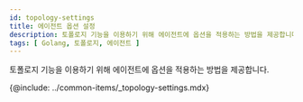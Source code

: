 ```yaml
---
id: topology-settings
title: 에이전트 옵션 설정
description: 토폴로지 기능을 이용하기 위해 에이전트에 옵션을 적용하는 방법을 제공합니다.
tags: [ Golang, 토폴로지, 에이전트 ]
---
```


토폴로지 기능을 이용하기 위해 에이전트에 옵션을 적용하는 방법을 제공합니다.

<!-- ## 적용 가능 에이전트 및 버전 -->

<!-- Java 에이전트 1.7.1 버전 이상 -->
<!-- * Node.js 에이전트 0.4.1 버전 이상 -->

{@include: ../common-items/_topology-settings.mdx}

<!-- {@include: ../common-items/_java-topology-whatap-sample.mdx} 

{@include: ../common-items/_nodejs-topology-whatap-sample.mdx} -->